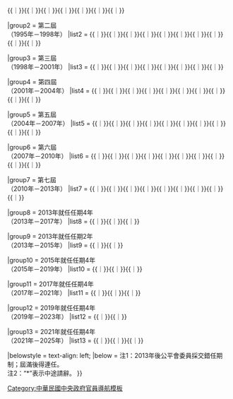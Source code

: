 {{Navbox
|name = 公平交易委員會歷屆委員列表
|title = {{flagicon|ROC}}[[中華民國公平交易委員會]]委員
|image=<!-- 合理使用文件：Fair_trade_commission_logo.png -->[[File:ROC_Fair_Trade_Commission_Logo.svg|50px]]
|state = {{{state<includeonly>|collapsed</includeonly>}}}

|group1= 第一屆<br />（1992年－1995年）
|list1 ={{nowrap|[[王志剛]]（主任委員）}}{{｜}}{{nowrap|[[廖義男]]（副主任委員）}}{{｜}}{{nowrap|[[吳榮義]]}}{{｜}}{{nowrap|[[王弓]]}}{{｜}}{{nowrap|[[呂榮海]]}}{{｜}}{{nowrap|[[黃茂榮]]}}{{｜}}{{nowrap|[[李伸一]]}}{{｜}}{{nowrap|[[洪禮卿]]}}{{｜}}{{nowrap|[[朱雲鵬]]}}

|group2 = 第二屆<br />（1995年－1998年）
|list2 = {{nowrap|*[[王志剛]]（主任委員，1996年6月請辭）}}{{｜}}{{nowrap|*[[賴源河]]（副主任委員，1994年8月請辭）}}{{｜}}{{nowrap|[[王弓]]}}{{｜}}{{nowrap|[[呂芳慶]]}}{{｜}}{{nowrap|[[洪禮卿]]}}{{｜}}{{nowrap|[[朱雲鵬]]}}{{｜}}{{nowrap|[[鄭優]]}}{{｜}}{{nowrap|[[蔡英文]]}}{{｜}}{{nowrap|[[許宗力]]}}{{｜}}{{nowrap|[[趙揚清]]（1996年6月接任主任委員）}}{{｜}}{{nowrap|[[蘇永欽]]（1996年9月接任副主任委員）}}

|group3 = 第三屆<br />（1998年－2001年）
|list3 = {{nowrap|[[趙揚清]]（主任委員）}}{{｜}}{{nowrap|[[劉宗榮]]（副主任委員）}}{{｜}}{{nowrap|[[洪禮卿]]}}{{｜}}{{nowrap|[[羅昌發]]}}{{｜}}{{nowrap|[[鄭優]]}}{{｜}}{{nowrap|[[單驥]]}}{{｜}}{{nowrap|[[施俊吉]]}}{{｜}}{{nowrap|[[梁國源]]}}{{｜}}{{nowrap|[[何之邁]]}}

|group4 = 第四屆<br />（2001年－2004年）
|list4 = {{nowrap|[[黃宗樂]]（主任委員）}}{{｜}}{{nowrap|*[[鄭優]]（副主任委員，2002年7月請辭）}}{{｜}}{{nowrap|[[陳櫻琴]]}}{{｜}}{{nowrap|[[陳志龍]]}}{{｜}}{{nowrap|*[[何之邁]]（2002年1月請辭）}}{{｜}}{{nowrap|[[許志義]]}}{{｜}}{{nowrap|[[劉連煜]]}}{{｜}}{{nowrap|[[蔡讚雄]]}}{{｜}}{{nowrap|[[陳紀元]]（2002年8月起兼任副主任委員）}}{{｜}}{{nowrap|[[柯菊]]（2002年2月接任）}}{{｜}}{{nowrap|[[李憲佐]]（2002年9月接任）}}

|group5 = 第五屆<br />（2004年－2007年）
|list5 = {{nowrap|*[[黃宗樂]]（主任委員）}}{{｜}}{{nowrap|*[[陳紀元]]（副主任委員，2005年1月請辭）}}{{｜}}{{nowrap|[[余朝權]]（2005年3月起接任副主任委員）}}{{｜}}{{nowrap|*[[陳榮隆]]（2006年7月請辭）}}{{｜}}{{nowrap|[[張麗卿]]}}{{｜}}{{nowrap|*[[徐火明]]（2005年5月請辭）}}{{｜}}{{nowrap|[[王文宇]]}}{{｜}}{{nowrap|[[柯菊]]}}{{｜}}{{nowrap|[[蔡讚雄]]}}{{｜}}{{nowrap|[[周雅淑]]（2005年5月接任）}}{{｜}}{{nowrap|[[黃美瑛]]（2005年8月接任）}}

|group6 = 第六屆<br />（2007年－2010年）
|list6 = {{nowrap|*[[湯金全]]（主任委員，2009年8月請辭）}}{{｜}}{{nowrap|*[[余朝權]]（副主任委員，2008年2月請辭）}}{{｜}}{{nowrap|*[[周雅淑]]（2009年1月請辭）}}{{｜}}{{nowrap|[[黃美瑛]]}}{{｜}}{{nowrap|[[林益裕]]}}{{｜}}{{nowrap|[[陳志民]]}}{{｜}}{{nowrap|[[謝易宏]]}}{{｜}}{{nowrap|[[張懿云]]}}{{｜}}{{nowrap|[[林欣吾]]}}{{｜}}{{nowrap|[[吳秀明]]（2009年3月接任副主任委員）}}{{｜}}{{nowrap|[[陳榮隆]]（2009年3月接任）}}

|group7 = 第七屆<br />（2010年－2013年）
|list7 = {{nowrap|[[吳秀明]]（主任委員）}}{{｜}}{{nowrap|[[施惠芬 ]]（副主任委員）}}{{｜}}{{nowrap|[[林裕益]]}}{{｜}}{{nowrap|[[孫立群]]}}{{｜}}{{nowrap|[[蔡蕙安]]}}{{｜}}{{nowrap|[[林宜男]]}}{{｜}}{{nowrap|[[汪渡村]]}}{{｜}}{{nowrap|[[蔣黎明]]}}{{｜}}{{nowrap|*[[徐火明]]（2010年3月請辭）}}{{｜}}{{nowrap|[[李禮仲]]（2010年3月接任）}}

|group8 = 2013年就任任期4年<br />（2013年－2017年）
|list8 = {{nowrap|[[吳秀明]]（主任委員）}}{{｜}}{{nowrap|*[[孫立群]]（副主任委員，2014年2月請辭）}}{{｜}}{{nowrap|*[[蔡蕙安]]（2015年9月請辭）}}{{｜}}{{nowrap|[[王素彎]]}}

|group9 = 2013年就任任期2年<br />（2013年－2015年）
|list9 = {{nowrap|[[謝杞森]]}}{{｜}}{{nowrap|[[吳成物]]}}{{｜}}{{nowrap|[[劉華美]]}}

|group10 = 2015年就任任期4年<br />（2015年－2019年）
|list10 = {{nowrap|[[邱永和]]（副主任委員，任期至2017年元月31日）}}{{｜}}{{nowrap|*[[顏廷棟]]}}{{｜}}{{nowrap|*[[張宏浩]]}}{{｜}}{{nowrap|[[魏杏芳]]}}

|group11 = 2017年就任任期4年<br />（2017年－2021年）
|list11 = {{nowrap|[[黃美瑛]]（主任委員，任期至2021年元月31日）}}{{｜}}{{nowrap|*[[彭紹瑾]]（副主任委員，（2020年10月請辭）}}{{｜}}{{nowrap|[[郭淑貞]]}}{{｜}}{{nowrap|[[洪財隆]]}}

|group12 = 2019年就任任期4年<br />（2019年－2023年）
|list12 = '''{{nowrap|[[魏杏芳]]}}'''{{｜}}'''{{nowrap|[[蔡文禎]]}}'''{{｜}}'''{{nowrap|[[謝智源]]}}'''

|group13 = 2021年就任任期4年<br />（2021年－2025年）
|list13 = '''{{nowrap|[[李鎂]]（主任委員，任期至2025年元月31日）}}'''{{｜}}'''{{nowrap|[[陳志民]]（副主任委員）}}'''{{｜}}'''{{nowrap|[[郭淑貞]]}}'''{{｜}}'''{{nowrap|[[洪財隆]]}}'''

|belowstyle = text-align: left; 
|below =
注1：2013年後公平會委員採交錯任期制；屆滿後得連任。<br />
注2：“*”表示中途請辭。
}}<noinclude>

[[Category:中華民國中央政府官員導航模板]]
</noinclude>